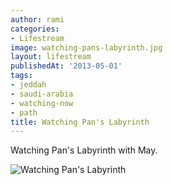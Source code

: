 ```yaml
---
author: rami
categories:
- Lifestream
image: watching-pans-labyrinth.jpg
layout: lifestream
publishedAt: '2013-05-01'
tags:
- jeddah
- saudi-arabia
- watching-now
- path
title: Watching Pan's Labyrinth
---
```


Watching Pan's Labyrinth with May.

![Watching Pan's Labyrinth](/assets/images/content/lifestream/watching-pans-labyrinth.jpg)
